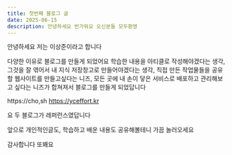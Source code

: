 ```yaml
---
title: 첫번째 블로그 글
date: 2025-06-15
description: 안녕하세요 반가워요 오신분들 모두환영
---
```


안녕하세요 저는 이상준이라고 합니다

다양한 이유로 블로그를 만들게 되었어요
학습한 내용을 아티클로 작성해야겠다는 생각, 그것을 잘 엮어서 내 지식 저장창고로 만들어야겠다는 생각,  직접 만든 작업물들을 공유할 웹사이트를 만들고싶다는 니즈, 모든 곳에 내 손이 닿은 서비스로 배포하고 관리해보고 싶다는 니즈가 합쳐져서 블로그를 만들게 되었답니다

https://cho,sh 
https://yceffort.kr

요 두 블로그가 레퍼런스였답니다

앞으로 개인적인글도, 학습하고 배운 내용도 공유해볼테니 가끔 놀러오세요

감사합니다 또봬요


